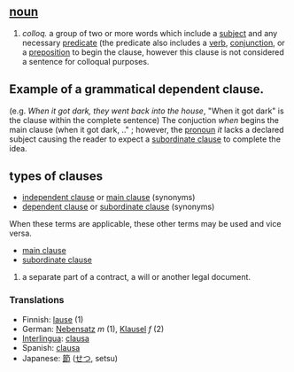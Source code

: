== [[noun]] ==
# ''colloq.'' a group of two or more words which include a [[subject]] and any necessary [[predicate]] (the predicate also includes a [[verb]], [[conjunction]], or a [[preposition]] to begin the clause, however this clause is not considered a sentence for colloqual purposes.

==Example of a grammatical dependent clause.==
(e.g. ''When it got dark, they went back into the house'', "When it got dark" is the clause within the complete sentence) The conjuction ''when'' begins the main clause (when it got dark, .." ; however, the [[pronoun]] ''it'' lacks a declared subject causing the reader to expect a [[subordinate clause]] to complete the idea.

==types of clauses==
* [[independent clause]] or [[main clause]] (synonyms)
* [[dependent clause]] or [[subordinate clause]] (synonyms)
When these terms are applicable, these other terms may be used and vice versa.
* [[main clause]]
* [[subordinate clause]]


# a separate part of a contract, a will or another legal document.

=== Translations ===
*Finnish: [[lause]] (1)
*German: [[Nebensatz]] ''m'' (1), [[Klausel]] ''f'' (2)
*[[Interlingua]]: [[clausa]]
*Spanish: [[clausa]]
*Japanese: [[節]] ([[せつ]], setsu)
